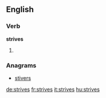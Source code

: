 ==English==

===Verb===
'''strives'''

# {{third-person singular of|strive}}

===Anagrams===
* [[stivers#English|stivers]]

[[de:strives]]
[[fr:strives]]
[[it:strives]]
[[hu:strives]]